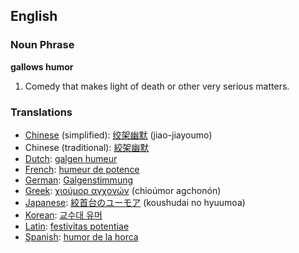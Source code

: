 ==English==

===Noun Phrase===
'''gallows humor'''

#Comedy that makes light of death or other very serious matters.

===Translations===
*[[Chinese]] (simplified): [[绞架幽默]] (jiao-jiayoumo)
*Chinese (traditional): [[絞架幽默]]
*[[Dutch]]: [[galgen humeur]]
*[[French]]: [[humeur de potence]]
*[[German]]: [[Galgenstimmung]]
*[[Greek]]: [[χιούμορ αγχονών]] (chioúmor agchonón)
*[[Japanese]]: [[絞首台のユーモア]] (koushudai no hyuumoa)
*[[Korean]]: [[교수대 유머]]
*[[Latin]]: [[festivitas potentiae]]
*[[Spanish]]: [[humor de la horca]]